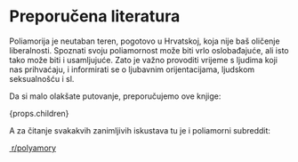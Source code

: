 
<Prose>

# Preporučena literatura

Poliamorija je neutaban teren, pogotovo u Hrvatskoj, koja nije baš oličenje liberalnosti. Spoznati svoju poliamornost može biti vrlo oslobađajuće, ali isto tako može biti i usamljujuće. Zato je važno provoditi vrijeme s ljudima koji nas prihvaćaju, i informirati se o ljubavnim orijentacijama, ljudskom seksualnošću i sl.

Da si malo olakšate putovanje, preporučujemo ove knjige:

<div className="not-prose">{props.children}</div>

A za čitanje svakakvih zanimljivih iskustava tu je i poliamorni subreddit:

<div className="not-prose">
  <a
    href="https://www.reddit.com/r/polyamory/"
    target="_blank"
    rel="noreferrer"
    className="group inline-flex items-center space-x-2"
  >
    <img
      alt=""
      src="/r-polyamory.jpg"
      className="box-content h-[110px] w-[110px] rounded-full border-8 border-white object-cover shadow-lg ring-2 ring-black/10 transition-shadow group-hover:shadow-red-200 group-hover:ring-red-400"
    />
    <span className="text-stone-500 transition-[color] group-hover:text-red-600">
      r/polyamory
    </span>
  </a>
</div>

</Prose>

[Sex at Dawn]: https://a.co/d/2AmzaDQ
[More Than Two]: https://www.morethantwo.com/
